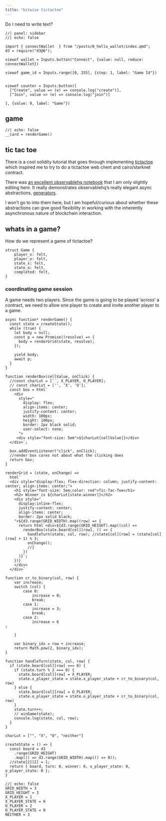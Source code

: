 ```yaml
---
title: "bitwise tictactoe"
---
```


Do I need to write text?

```ojs
//| panel: sidebar
//| echo: false

import { connectWallet  } from "/posts/0_hello_wallet/index.qmd";
d3 = require("d3@6");

viewof wallet = Inputs.button("Connect", {value: null, reduce: connectWallet})

viewof game_id = Inputs.range([0, 255], {step: 1, label: "Game Id"})


viewof counter = Inputs.button([
  ["Create", value => (e) => console.log("create")],
  ["Join", value => (e) => console.log("join")]

], {value: 0, label: "Game"})

```


::: {.panel-tabset}
## game
```ojs
//| echo: false
__card = renderGame()
```
:::


## tic tac toe

There is a cool solidity tutorial that goes through implementing [tictactoe](https://book.tictactoken.co/) which inspired me to try to do a tictactoe web client and cairo/starknet contract.

There was [an excellent observablehq notebook](https://observablehq.com/@alaricmoore/tic-tac-toe)  that I am only slightly editing here. It really demonstrates observablehq's really elegant async abstractions, [generators](https://observablehq.com/@observablehq/introduction-to-generators).

I won't go to into them here, but I am hopeful/curious about whether these abstractions can give good flexibility in working with the inherently asynchronous nature of blockchain interaction.

## whats in a game?

How do we represent a game of tictactoe?

```
struct Game {
    player_x: felt,
    player_o: felt,
    state_x: felt,
    state_o: felt,
    completed: felt,
}
```



### coordinating game session

A game needs two players. Since the game is going to be played 'across' a contract, we need to allow one player to create and invite another player to a game.


```ojs
async function* renderGame() {
  const state = createState();
  while (true) {
    let body = null;
    const p = new Promise((resolve) => {
      body = renderGrid(state, resolve);
    });

    yield body;
    await p;
  }
}
```

```ojs
function renderBox(cellValue, onClick) {
  //const charLut = [``, X_PLAYER, O_PLAYER];
  // const charLut = ['', 'X', 'O']; 
  const box = html`
    <div
      style="
        display: flex;
        align-items: center;
        justify-content: center;
        width: 100px;
        height: 100px;
        border: 2px black solid;
        user-select: none;
      ">
     <div style="font-size: 5em">${charLut[cellValue]}</div>
  </div>`;

  box.addEventListener("click", onClick);
  //render box cares not about what the clicking does
  return box;
}
```

```ojs

renderGrid = (state, onChange) =>
  html`
  <div style="display:flex; flex-direction: column; justify-content: center; align-items: center;">
    <h1 style="font-size: 5em;color: red">Tic-Tac-Toe</h1>
    <h2> Winner is ${charLut[state.winner]}</h2> 
    <div style="
      display:inline-flex;
      justify-content: center;
      align-items: center;
      border: 2px solid black;
    ">${d3.range(GRID_WIDTH).map((row) => {
      return html`<div>${d3.range(GRID_HEIGHT).map((col) =>
        renderBox(state.board[col][row], () => {
          handleTurn(state, col, row); //state[col][row] = (state[col][row] + 1) % 3;
          onChange();
          //}
        })
      )}`;
    })}
    </div>
  </div>`

```

```ojs
function cr_to_binary(col, row) {
    var increase;
    switch (col) {
        case 0: 
            increase = 0;
            break;
        case 1:
            increase = 3;
            break;
        case 2:
            increase = 6
;

    }
    
    var binary_idx = row + increase;
    return Math.pow(2, binary_idx);
}
```

```ojs
function handleTurn(state, col, row) {
  if (state.board[col][row] === 0) {
    if (state.turn % 2 === 0) {
      state.board[col][row] = X_PLAYER;
      state.x_player_state = state.x_player_state + cr_to_binary(col, row)
    } else {
      state.board[col][row] = O_PLAYER;
      state.o_player_state = state.o_player_state + cr_to_binary(col, row)      
    }
    state.turn++;
    // winGame(state);
    console.log(state, col, row);
  }
}

```

```ojs
charLut = ["", "X", "O", "neither"]
```

```ojs
createState = () => {
  const board = d3
    .range(GRID_HEIGHT)
    .map(() => d3.range(GRID_WIDTH).map(() => 0));
  //state[2][2] = 1;
  return { board, turn: 0, winner: 0, x_player_state: 0, o_player_state: 0 };
}
```

```ojs
//| echo: false
GRID_WIDTH = 3
GRID_HEIGHT = 3
X_PLAYER = 1
X_PLAYER_STATE = 0
O_PLAYER = 2
O_PLAYER_STATE = 0
NEITHER = 3
```
